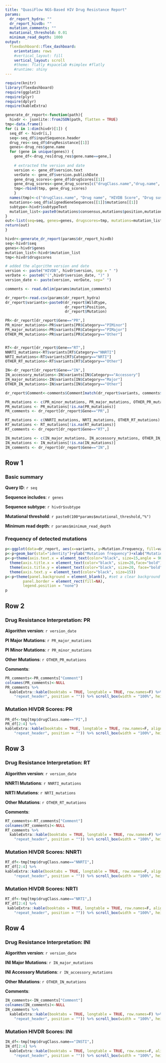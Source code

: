 ```yaml
---
title: "QuasiFlow NGS-Based HIV Drug Resistance Report"
params:
  dr_report_hydra: ""
  dr_report_hivdb: ""
  mutation_comments: ""
  mutational_threshold: 0.01
  minimum_read_depth: 1000
output: 
  flexdashboard::flex_dashboard:
    orientation: rows
    #vertical_layout: fill
    vertical_layout: scroll
    #theme: flatly #spacelab #simplex #flatly 
    #runtime: shiny
---
```


```r
require(knitr)
library(flexdashboard)
require(ggplot2)
require(plyr)
require(dplyr)
require(kableExtra)
```

```r
generate_dr_report<-function(path){
  hivdr <- jsonlite::fromJSON(path, flatten = TRUE)
tmp<-data.frame()
for (i in 1:dim(hivdr)[1]) {
  seq_df <- hivdr[i,]
  seq<-seq_df$inputSequence.header
  drug_res<-seq_df$drugResistance[[1]]
  genes<-drug_res$gene.name
  for (gene in unique(genes)) {
    gene_df<-drug_res[drug_res$gene.name==gene,]
    
    # extracted the version and date
    version <- gene_df$version.text
    verDate <- gene_df$version.publishDate
    gene_drug_scores<-gene_df$drugScores[[1]]
    gene_drug_scores<-gene_drug_scores[c("drugClass.name","drug.name", "score", "text")]
    tmp<-rbind(tmp, gene_drug_scores)
    }
  names(tmp)<-c("drugClass.name", "Drug name", "HIVDB Score", "Drug susceptibility")
  mutations<-seq_df$alignedGeneSequences[[1]]$mutations[[1]]
  subtype<-hivdr$subtypeText
  mutation_list<-paste0(mutations$consensus,mutations$position,mutations$AAs)
}
out<-list(seq=seq, genes=genes, drugscores=tmp, mutations=mutation_list, version=version, version_date=verDate, subtype=subtype)
return(out)
}
```

```r
hivdr<-generate_dr_report(params$dr_report_hivdb)
seq<-hivdr$seq
genes<-hivdr$genes
mutation_list<-hivdr$mutation_list
tmp<-hivdr$drugscores

# added the algorithm version and date
version <- paste("HIVDB", hivdr$version, sep = " ")
verDate <- paste0("(",hivdr$version_date, ")" )
version_date <- paste(version, verDate, sep=" ")
```

```r
comments <- read.delim(params$mutation_comments)
```


```r
dr_report<-read.csv(params$dr_report_hydra)
dr_report$variants<-paste0(dr_report$Wildtype,
                           dr_report$Position,
                           dr_report$Mutation)

PR<-dr_report[dr_report$Gene=="PR",]
PR_minor_mutations<-PR$variants[PR$Category=="PIMinor"]
PR_major_mutations<-PR$variants[PR$Category=="PIMajor"]
OTHER_PR_mutations<-PR$variants[PR$Category=="Other"]


RT<-dr_report[dr_report$Gene=="RT",]
NNRTI_mutations<-RT$variants[RT$Category=="NNRTI"]
NRTI_mutations<-RT$variants[RT$Category=="NRTI"]
OTHER_RT_mutations<-RT$variants[RT$Category=="Other"]

IN<-dr_report[dr_report$Gene=="IN",]
IN_accessory_mutations<-IN$variants[IN$Category=="Accessory"]
IN_major_mutations<-IN$variants[IN$Category=="Major"]
OTHER_IN_mutations<-IN$variants[IN$Category=="Other"]
```

```r
dr_report$Comment<-comments$Comment[match(dr_report$variants, comments$Mutation)]

PR_mutations <- c(PR_minor_mutations, PR_major_mutations, OTHER_PR_mutations)
PR_mutations <- PR_mutations[!is.na(PR_mutations)]
PR_comments <- dr_report[dr_report$Gene=="PR",]

RT_mutations <- c(NNRTI_mutations, NRTI_mutations, OTHER_RT_mutations)
RT_mutations <- RT_mutations[!is.na(RT_mutations)]
RT_comments <- dr_report[dr_report$Gene=="RT",]

IN_mutations <- c(IN_major_mutations, IN_accessory_mutations, OTHER_IN_mutations)
IN_mutations <- IN_mutations[!is.na(IN_mutations)]
IN_comments <- dr_report[dr_report$Gene=="IN",]
```
<!-- Credits: Quasitools, Hydra, Sierralocal, HIVdb. -->

Row 1
-----------------------------------------------------------------------

### **Basic summary**

**Query ID**: `r seq`

**Sequence includes**: `r genes`

**Sequence subtype**: `r hivdr$subtype`

**Mutational threshold**: `r paste0(100*params$mutational_threshold,"%")`

**Minimum read depth**: `r params$minimum_read_depth`

### **Frequency of detected mutations**

```r
p<-ggplot(data=dr_report, aes(x=variants, y=Mutation.Frequency, fill=variants))
p<-p+geom_bar(stat="identity")+ylab("Mutation frequency")+xlab("Mutation")
p<-p+theme(axis.text.x = element_text(color="black", size=15,angle = 90))+
  theme(axis.title.x = element_text(color="black", size=20,face="bold"))+
  theme(axis.title.y = element_text(color="black", size=20, face="bold"))+
  theme(axis.text.y = element_text(color="black", size=15))
p<-p+theme(panel.background = element_blank(), #set a clear background with black border enclosing the figure
        panel.border = element_rect(fill=NA),
        legend.position = "none")
p
```

<!-- Mutations: `r hivdr$mutations` -->

Row 2
-----------------------------------------------------------------------
### **Drug Resistance Interpretation: PR**
**Algorithm version**: `r version_date`

**PI Major Mutations**: `r PR_major_mutations`

**PI Minor Mutations**: `r PR_minor_mutations`

**Other Mutations**: `r OTHER_PR_mutations`

**Comments**: 

```r
PR_comments<-PR_comments["Comment"]
colnames(PR_comments)<-NULL
PR_comments %>% 
  kableExtra::kable(booktabs = TRUE, longtable = TRUE, row.names=F) %>% kable_styling(latex_options = c("hold_position", 
    "repeat_header", position = "")) %>% scroll_box(width = "100%", height = "150px")
```

### **Mutation HIVDR Scores: PR**

```r
PR_df<-tmp[tmp$drugClass.name=="PI",]
PR_df[2:4] %>% 
kableExtra::kable(booktabs = TRUE, longtable = TRUE, row.names=F, align="c") %>% kable_styling(latex_options = c("hold_position", 
    "repeat_header", position = "")) %>% scroll_box(width = "100%", height = "300px")
```

Row 3
-----------------------------------------------------------------------
### **Drug Resistance Interpretation: RT**

**Algorithm version**: `r version_date`

**NNRTI Mutations**: `r NNRTI_mutations`

**NRTI Mutations**: `r NRTI_mutations`

**Other Mutations**: `r OTHER_RT_mutations`

**Comments**:

```r
RT_comments<-RT_comments["Comment"]
colnames(RT_comments)<-NULL
RT_comments %>% 
  kableExtra::kable(booktabs = TRUE, longtable = TRUE, row.names=F) %>% kable_styling(latex_options = c("hold_position", 
    "repeat_header", position = "")) %>% scroll_box(width = "100%", height = "150px")
```


### **Mutation HIVDR Scores: NNRTI**

```r
RT_df<-tmp[tmp$drugClass.name=="NNRTI",]
RT_df[2:4] %>% 
kableExtra::kable(booktabs = TRUE, longtable = TRUE, row.names=F, align="c") %>% kable_styling(latex_options = c("hold_position", 
    "repeat_header", position = "")) %>% scroll_box(width = "100%", height = "300px")
```

### **Mutation HIVDR Scores: NRTI**

```r
RT_df<-tmp[tmp$drugClass.name=="NRTI",]
RT_df[2:4] %>% 
 kableExtra::kable(booktabs = TRUE, longtable = TRUE, row.names=F, align="c") %>% kable_styling(latex_options = c("hold_position", 
    "repeat_header", position = "")) %>% scroll_box(width = "100%", height = "300px")
```

Row 4
-----------------------------------------------------------------------

### **Drug Resistance Interpretation: INI**

**Algorithm version**: `r version_date`

**INI Major Mutations**: `r IN_major_mutations`

**INI Accessory Mutations**: `r IN_accessory_mutations`

**Other Mutations**: `r OTHER_IN_mutations`

**Comments**: 

```r
IN_comments<-IN_comments["Comment"]
colnames(IN_comments)<-NULL
IN_comments %>% 
  kableExtra::kable(booktabs = TRUE, longtable = TRUE, row.names=F) %>% kable_styling(latex_options = c("hold_position", 
    "repeat_header", position = "")) %>% scroll_box(width = "100%", height = "150px")
```


### **Mutation HIVDR Scores: INI**
```r
IN_df<-tmp[tmp$drugClass.name=="INSTI",]
IN_df[2:4] %>% 
  kableExtra::kable(booktabs = TRUE, longtable = TRUE, row.names=F, align="c") %>% kable_styling(latex_options = c("hold_position", 
    "repeat_header", position = "")) %>% scroll_box(width = "100%", height = "300px")
```
